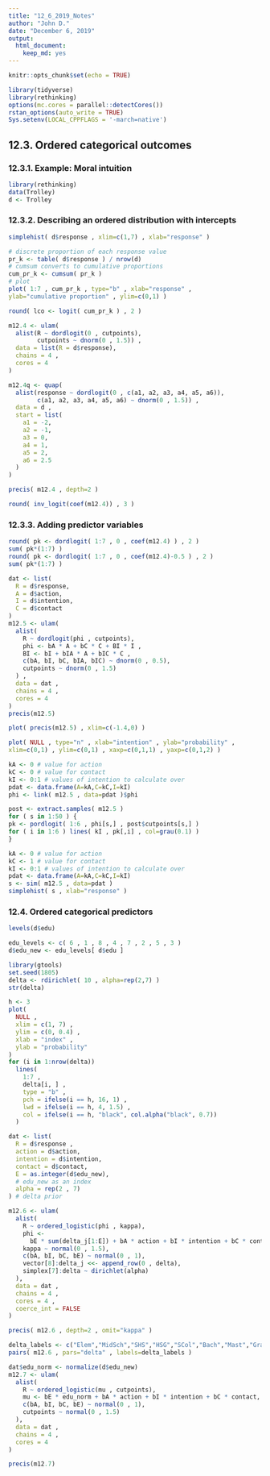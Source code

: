 ```yaml
---
title: "12_6_2019_Notes"
author: "John D."
date: "December 6, 2019"
output: 
  html_document: 
    keep_md: yes
---
```


```r
knitr::opts_chunk$set(echo = TRUE)
```

```r
library(tidyverse)
library(rethinking)
options(mc.cores = parallel::detectCores())
rstan_options(auto_write = TRUE)
Sys.setenv(LOCAL_CPPFLAGS = '-march=native')
```

## 12.3. Ordered categorical outcomes
### 12.3.1. Example: Moral intuition

```r
library(rethinking)
data(Trolley)
d <- Trolley
```

### 12.3.2. Describing an ordered distribution with intercepts
```r
simplehist( d$response , xlim=c(1,7) , xlab="response" )
```

```r
# discrete proportion of each response value
pr_k <- table( d$response ) / nrow(d)
# cumsum converts to cumulative proportions
cum_pr_k <- cumsum( pr_k )
# plot
plot( 1:7 , cum_pr_k , type="b" , xlab="response" ,
ylab="cumulative proportion" , ylim=c(0,1) )
```

```r
round( lco <- logit( cum_pr_k ) , 2 )
```

```r
m12.4 <- ulam(
  alist(R ~ dordlogit(0 , cutpoints),
        cutpoints ~ dnorm(0 , 1.5)) ,
  data = list(R = d$response),
  chains = 4 ,
  cores = 4
)
```

```r
m12.4q <- quap(
  alist(response ~ dordlogit(0 , c(a1, a2, a3, a4, a5, a6)),
        c(a1, a2, a3, a4, a5, a6) ~ dnorm(0 , 1.5)) ,
  data = d ,
  start = list(
    a1 = -2,
    a2 = -1,
    a3 = 0,
    a4 = 1,
    a5 = 2,
    a6 = 2.5
  )
)
```

```r
precis( m12.4 , depth=2 )
```

```r
round( inv_logit(coef(m12.4)) , 3 )
```

### 12.3.3. Adding predictor variables

```r
round( pk <- dordlogit( 1:7 , 0 , coef(m12.4) ) , 2 )
sum( pk*(1:7) )
round( pk <- dordlogit( 1:7 , 0 , coef(m12.4)-0.5 ) , 2 )
sum( pk*(1:7) )
```

```r
dat <- list(
  R = d$response,
  A = d$action,
  I = d$intention,
  C = d$contact
)
m12.5 <- ulam(
  alist(
    R ~ dordlogit(phi , cutpoints),
    phi <- bA * A + bC * C + BI * I ,
    BI <- bI + bIA * A + bIC * C ,
    c(bA, bI, bC, bIA, bIC) ~ dnorm(0 , 0.5),
    cutpoints ~ dnorm(0 , 1.5)
  ) ,
  data = dat ,
  chains = 4 ,
  cores = 4
)
precis(m12.5)
```

```r
plot( precis(m12.5) , xlim=c(-1.4,0) )
```

```r
plot( NULL , type="n" , xlab="intention" , ylab="probability" ,
xlim=c(0,1) , ylim=c(0,1) , xaxp=c(0,1,1) , yaxp=c(0,1,2) )

kA <- 0 # value for action
kC <- 0 # value for contact
kI <- 0:1 # values of intention to calculate over
pdat <- data.frame(A=kA,C=kC,I=kI)
phi <- link( m12.5 , data=pdat )$phi

post <- extract.samples( m12.5 )
for ( s in 1:50 ) {
pk <- pordlogit( 1:6 , phi[s,] , post$cutpoints[s,] )
for ( i in 1:6 ) lines( kI , pk[,i] , col=grau(0.1) )
}
```

```r
kA <- 0 # value for action
kC <- 1 # value for contact
kI <- 0:1 # values of intention to calculate over
pdat <- data.frame(A=kA,C=kC,I=kI)
s <- sim( m12.5 , data=pdat )
simplehist( s , xlab="response" )
```

### 12.4. Ordered categorical predictors

```r
levels(d$edu)
```

```r
edu_levels <- c( 6 , 1 , 8 , 4 , 7 , 2 , 5 , 3 )
d$edu_new <- edu_levels[ d$edu ]
```

```r
library(gtools)
set.seed(1805)
delta <- rdirichlet( 10 , alpha=rep(2,7) )
str(delta)
```

```r
h <- 3
plot(
  NULL ,
  xlim = c(1, 7) ,
  ylim = c(0, 0.4) ,
  xlab = "index" ,
  ylab = "probability"
)
for (i in 1:nrow(delta))
  lines(
    1:7 ,
    delta[i, ] ,
    type = "b" ,
    pch = ifelse(i == h, 16, 1) ,
    lwd = ifelse(i == h, 4, 1.5) ,
    col = ifelse(i == h, "black", col.alpha("black", 0.7))
  )
```

```r
dat <- list(
  R = d$response ,
  action = d$action,
  intention = d$intention,
  contact = d$contact,
  E = as.integer(d$edu_new),
  # edu_new as an index
  alpha = rep(2 , 7)
) # delta prior

m12.6 <- ulam(
  alist(
    R ~ ordered_logistic(phi , kappa),
    phi <-
      bE * sum(delta_j[1:E]) + bA * action + bI * intention + bC * contact,
    kappa ~ normal(0 , 1.5),
    c(bA, bI, bC, bE) ~ normal(0 , 1),
    vector[8]:delta_j <<- append_row(0 , delta),
    simplex[7]:delta ~ dirichlet(alpha)
  ),
  data = dat ,
  chains = 4 ,
  cores = 4 ,
  coerce_int = FALSE
)

precis( m12.6 , depth=2 , omit="kappa" )

delta_labels <- c("Elem","MidSch","SHS","HSG","SCol","Bach","Mast","Grad")
pairs( m12.6 , pars="delta" , labels=delta_labels )

```

```r
dat$edu_norm <- normalize(d$edu_new)
m12.7 <- ulam(
  alist(
    R ~ ordered_logistic(mu , cutpoints),
    mu <- bE * edu_norm + bA * action + bI * intention + bC * contact,
    c(bA, bI, bC, bE) ~ normal(0 , 1),
    cutpoints ~ normal(0 , 1.5)
  ),
  data = dat ,
  chains = 4 ,
  cores = 4
)

precis(m12.7)
```

